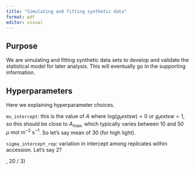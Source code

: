 ```yaml
---
title: "Simulating and fitting synthetic data"
format: pdf
editor: visual
---
```


## Purpose

We are simulating and fitting synthetic data sets to develop and validate the statistical model for later analysis. This will eventually go in the supporting information.

## Hyperparameters

Here we explaining hyperparameter choices.

`mu_intercept`: this is the value of $A$ where $\text{log}(g_text{sw}) = 0$ or $g_text{sw} = 1$, so this should be close to $A_\text{max}$, which typically varies between 10 and 50 $\mu~\text{mol}~\text{m}^{-2}~\text{s}^{-1}$. So let's say mean of 30 (for high light).

`sigma_intercept_rep`: variation in intercept among replicates within accession. Let's say 2?

, 20 / 3)